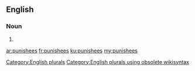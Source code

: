 ==English==

===Noun===
{{head|en}}

# {{plural of|punishee}}

[[Category:English plurals]][[Category:English plurals using obsolete wikisyntax]]

[[ar:punishees]]
[[fr:punishees]]
[[ku:punishees]]
[[my:punishees]]